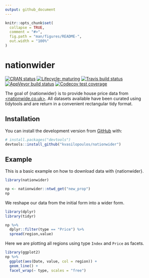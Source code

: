 ```yaml
---
output: github_document
---
```


<!-- README.md is generated from README.Rmd. Please edit that file -->

```r
knitr::opts_chunk$set(
  collapse = TRUE,
  comment = "#>",
  fig.path = "man/figures/README-",
  out.width = "100%"
)
```
# nationwider

<!-- badges: start -->
[![CRAN status](https://www.r-pkg.org/badges/version/nationwider)](https://CRAN.R-project.org/package=nationwider)
[![Lifecycle: maturing](https://img.shields.io/badge/lifecycle-maturing-blue.svg)](https://www.tidyverse.org/lifecycle/#maturing)
[![Travis build status](https://travis-ci.org/kvasilopoulos/nationwider.svg?branch=master)](https://travis-ci.org/kvasilopoulos/nationwider)
[![AppVeyor build status](https://ci.appveyor.com/api/projects/status/github/kvasilopoulos/nationwider?branch=master&svg=true)](https://ci.appveyor.com/project/kvasilopoulos/nationwider)
[![Codecov test coverage](https://codecov.io/gh/kvasilopoulos/nationwider/branch/master/graph/badge.svg)](https://codecov.io/gh/kvasilopoulos/nationwider?branch=master)
<!-- badges: end -->

The goal of {nationwider} is to provide house price data from [<nationwide.co.uk>](nationwide.co.uk).
All datasets available have been curated using tidytools and are return in a
convenient rectangular tidy format.

## Installation

You can install the development version from [GitHub](https://github.com/) with:

``` r
# install.packages("devtools")
devtools::install_github("kvasilopoulos/nationwider")
```
## Example

This is a basic example on how to download data with {nationwider}.

```r
library(nationwider)

np <- nationwider::ntwd_get("new_prop")
np
```

We reshape our data from the initial form into a wider form.

```r
library(dplyr)
library(tidyr)

np %>% 
  dplyr::filter(type == "Price") %>% 
  spread(region,value)
```

Here we are plotting all regions using type `Index` and `Price` as facets.

```r
library(ggplot2)
np %>% 
  ggplot(aes(Date, value, col = region)) +
  geom_line() +
  facet_wrap(~ type, scales = "free")
```

